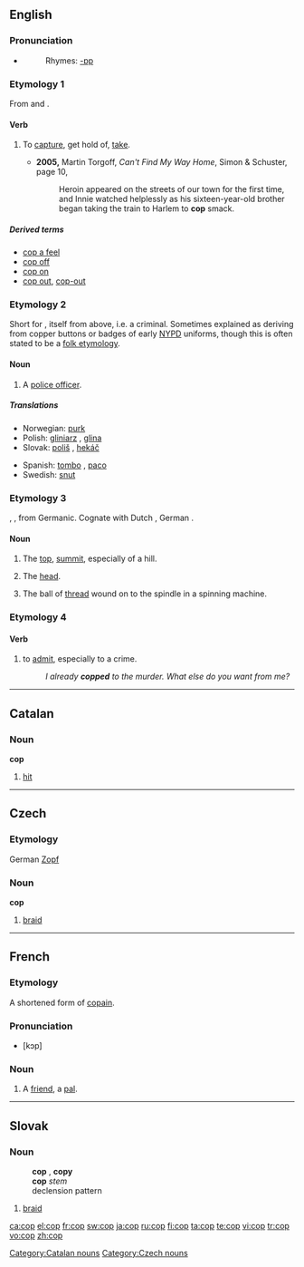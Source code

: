 {{see|çöp}}
==English==

===Pronunciation===
* {{IPA|/kɒp/}}
*: Rhymes: [[Rhymes:English:-ɒp|-ɒp]]

===Etymology 1===
From {{L.}} and {{OF.}}  {{term|capere||to capture}}.

====Verb====
{{en-verb|cop|p|ing}}

# {{colloquial}} To [[capture]], get hold of, [[take]].
#* '''2005,''' Martin Torgoff, ''Can't Find My Way Home'', Simon &amp; Schuster, page 10,
#*: Heroin appeared on the streets of our town for the first time, and Innie watched helplessly as his sixteen-year-old brother began taking the train to Harlem to '''cop''' smack.

=====Derived terms=====
* [[cop a feel]]
* [[cop off]]
* [[cop on]]
* [[cop out]], [[cop-out]]

===Etymology 2===
Short for {{term|copper||police officer}}, itself from {{term|cop||one who cops}} above, i.e. a criminal.
Sometimes explained as deriving from copper buttons or badges of early [[NYPD]] uniforms, though this is often stated to be a [[folk etymology]].

====Noun====
{{en-noun}}

# {{slang}} A [[police officer]].

=====Translations=====
{{trans-top|A police officer}}
* Norwegian: [[purk]] {{m}}
* Polish: [[gliniarz]] {{m}}, [[glina]] {{m}}
* Slovak: [[poliš]] {{m}}, [[hekáč]] {{m}}
{{trans-mid}}
* Spanish: [[tombo]] {{m}}, [[paco]] {{m}}
* Swedish: [[snut]]
{{trans-bottom}}

===Etymology 3===
{{OE.}} {{term|lang=ang|cop}}, {{term|copp}}, from Germanic.  Cognate with Dutch {{term|kop}}, German {{term|Kopf}}.

====Noun====
{{en-noun}}

# {{obsolete}} The [[top]], [[summit]], especially of a hill.
# {{obsolete}} The [[head]].
# The ball of [[thread]] wound on to the spindle in a spinning machine.

===Etymology 4===
{{rfe|is this the same as one of the above?}}

====Verb====
{{en-verb|copp|ed}}

# {{slang}} to [[admit]], especially to a crime.
#: ''I already '''copped''' to the murder. What else do you want from me?''

----

==Catalan==

===Noun===
'''cop'''

# [[hit]]

[[Category:Catalan nouns]]

----

==Czech==

===Etymology===
German [[Zopf]]

===Noun===
'''cop'''

# [[braid]]

[[Category:Czech nouns]]

----

==French==

===Etymology===
A shortened form of [[copain]].

===Pronunciation===
* [kɔp]

===Noun===
{{fr-noun|m}}

# {{colloquial}} A [[friend]], a [[pal]].

----

==Slovak==

===Noun===
: '''cop''' {{m}}, '''copy''' {{p}}
: '''cop''' ''stem''
: declension pattern {{dub}}

# [[braid]]

[[ca:cop]]
[[el:cop]]
[[fr:cop]]
[[sw:cop]]
[[ja:cop]]
[[ru:cop]]
[[fi:cop]]
[[ta:cop]]
[[te:cop]]
[[vi:cop]]
[[tr:cop]]
[[vo:cop]]
[[zh:cop]]